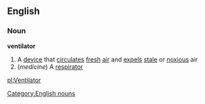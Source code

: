 ==English==
===Noun===
'''ventilator'''
#A [[device]] that [[circulate]]s [[fresh]] [[air]] and [[expel]]s [[stale]] or [[noxious]] air
#(''medicine'') A [[respirator]]
{{wikipediapar|medical ventilator}}
[[Category:English nouns]]

[[pl:Ventilator]]